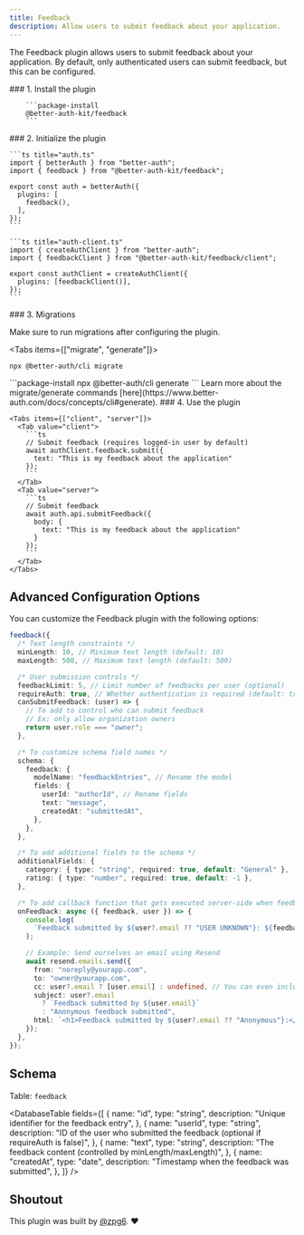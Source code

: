 ```yaml
---
title: Feedback
description: Allow users to submit feedback about your application.
---
```


<GithubButton url="https://github.com/ping-maxwell/better-auth-kit/tree/main/packages/plugins/feedback" />
<NpmButton url="https://www.npmjs.com/package/@better-auth-kit/feedback" />

The Feedback plugin allows users to submit feedback about your application. By default, only authenticated users can submit feedback, but this can be configured.

<Steps>
  <Step>
        ### 1. Install the plugin

        ```package-install
        @better-auth-kit/feedback
        ```

  </Step>

  <Step>
    ### 2. Initialize the plugin

    ```ts title="auth.ts"
    import { betterAuth } from "better-auth";
    import { feedback } from "@better-auth-kit/feedback";

    export const auth = betterAuth({
      plugins: [
        feedback(),
      ],
    });
    ```

    ```ts title="auth-client.ts"
    import { createAuthClient } from "better-auth";
    import { feedbackClient } from "@better-auth-kit/feedback/client";

    export const authClient = createAuthClient({
      plugins: [feedbackClient()],
    });
    ```

  </Step>
  <Step>
  ### 3. Migrations

  Make sure to run migrations after configuring the plugin.

<Tabs items={["migrate", "generate"]}>
<Tab value="migrate">
```package-install
npx @better-auth/cli migrate
```
</Tab>

<Tab value="generate">
```package-install
npx @better-auth/cli generate
```
</Tab>
</Tabs>
<span className='text-sm text-muted-foreground'>Learn more about the migrate/generate commands [here](https://www.better-auth.com/docs/concepts/cli#generate).</span>

  </Step>
  <Step>
    ### 4. Use the plugin

    <Tabs items={["client", "server"]}>
      <Tab value="client">
        ```ts
        // Submit feedback (requires logged-in user by default)
        await authClient.feedback.submit({
          text: "This is my feedback about the application"
        });
        ```
      </Tab>
      <Tab value="server">
        ```ts
        // Submit feedback
        await auth.api.submitFeedback({
          body: {
            text: "This is my feedback about the application"
          }
        });
        ```
      </Tab>
    </Tabs>

  </Step>
</Steps>

<div className="h-10" />

## Advanced Configuration Options

You can customize the Feedback plugin with the following options:

```ts
feedback({
  /* Text length constraints */
  minLength: 10, // Minimum text length (default: 10)
  maxLength: 500, // Maximum text length (default: 500)

  /* User submission controls */
  feedbackLimit: 5, // Limit number of feedbacks per user (optional)
  requireAuth: true, // Whether authentication is required (default: true)
  canSubmitFeedback: (user) => {
    // To add to control who can submit feedback
    // Ex: only allow organization owners
    return user.role === "owner";
  },

  /* To customize schema field names */
  schema: {
    feedback: {
      modelName: "feedbackEntries", // Rename the model
      fields: {
        userId: "authorId", // Rename fields
        text: "message",
        createdAt: "submittedAt",
      },
    },
  },

  /* To add additional fields to the schema */
  additionalFields: {
    category: { type: "string", required: true, default: "General" },
    rating: { type: "number", required: true, default: -1 },
  },

  /* To add callback function that gets executed server-side when feedback is submitted */
  onFeedback: async ({ feedback, user }) => {
    console.log(
      `Feedback submitted by ${user?.email ?? "USER UNKNOWN"}: ${feedback}`
    );

    // Example: Send ourselves an email using Resend
    await resend.emails.send({
      from: "noreply@yourapp.com",
      to: "owner@yourapp.com",
      cc: user?.email ? [user.email] : undefined, // You can even include the user
      subject: user?.email
        ? `Feedback submitted by ${user.email}`
        : "Anonymous feedback submitted",
      html: `<h1>Feedback submitted by ${user?.email ?? "Anonymous"}:</h1><p>${feedback.text}</p>`,
    });
  },
});
```

## Schema

Table: `feedback`

<DatabaseTable
  fields={[
    {
      name: "id",
      type: "string",
      description: "Unique identifier for the feedback entry",
    },
    {
      name: "userId",
      type: "string",
      description:
        "ID of the user who submitted the feedback (optional if requireAuth is false)",
    },
    {
      name: "text",
      type: "string",
      description: "The feedback content (controlled by minLength/maxLength)",
    },
    {
      name: "createdAt",
      type: "date",
      description: "Timestamp when the feedback was submitted",
    },
  ]}
/>

## Shoutout

This plugin was built by [@zpg6](https://github.com/zpg6). ❤️
